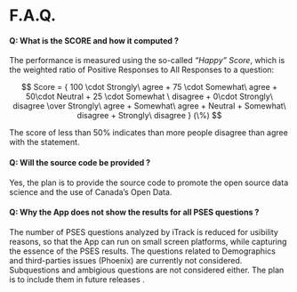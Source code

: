 

F.A.Q. {data-orientation=rows, data-navmenu="Help"}
=====================================  


#### Q: What is the SCORE and how it computed ?


 The performance is measured using the so-called *"Happy" Score*, which is the weighted ratio of Positive Responses to All Responses to a question: 
 
 <!-- The Score is computed as assigning a score of 100 to the most positive response category, 75 to the second most positive response category, 50 for the middle response category, 25 to the second most negative response option, and 0 to the most negative response option.  -->

$$ Score  = { 100 \cdot Strongly\ agree  + 75 \cdot Somewhat\ agree + 50\cdot Neutral + 25 \cdot Somewhat \ disagree + 0\cdot Strongly\ disagree \over 
Strongly\ agree  + Somewhat\ agree  + Neutral + Somewhat\ disagree + Strongly\ disagree  } (\%) $$


The score of less than 50% indicates than more people disagree than agree with the statement.


#### Q: Will the source code be provided ?

Yes, the plan is to provide the source code to promote the open source data science and the use of  Canada's Open Data.


<!-- #### Q: These are not all PSES questions. Will results to other questions be shown as well ? -->
#### Q: Why the App does not show the results for all PSES questions ?

The number of PSES questions analyzed by iTrack is reduced for usibility reasons, so that the App can run on small screen  platforms, while capturing the essence of the PSES results.
<!-- specifically those related the Organizational culture and performance.  -->
The questions related to Demographics and third-parties issues (Phoenix) are currently not considered.
Subquestions and ambigious questions are not considered either.
The plan is to include them in future releases . 



<!-- #### Q: May new features be added or other data-sets analyzed? -->

<!-- Yes. Please submit your request to Developer. -->
<!-- Any ideas on how to improve the App and which other data-sets to process are welcome. -->
<!-- For any ideas on how to improve the App, or should you have a need to visualize or process any other data-set, Please contact the developer.  -->

